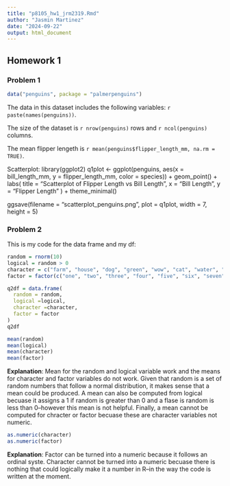 ---
title: "p8105_hw1_jrm2319.Rmd"
author: "Jasmin Martinez"
date: "2024-09-22"
output: html_document
---
## Homework 1 
### Problem 1
```{r setup, include=FALSE}
data("penguins", package = "palmerpenguins")
```

The data in this dataset includes the following variables: `r paste(names(penguins))`. 

The size of the dataset is `r nrow(penguins)` rows and `r ncol(penguins)` columns. 

The mean flipper lengeth is `r mean(penguins$flipper_length_mm, na.rm = TRUE)`.

Scatterplot: 
library(ggplot2) 
q1plot  <- ggplot(penguins, aes(x = bill_length_mm, y = flipper_length_mm, color = species)) +
  geom_point() +
  labs(
    title = "Scatterplot of Flipper Length vs Bill Length",
    x = "Bill Length",
    y = "Flipper Length"
  ) +
  theme_minimal()

ggsave(filename = "scatterplot_penguins.png", plot = q1plot, width = 7, height = 5)


### Problem 2 

This is my code for the data frame and my df: 
```{r setup ,include = TRUE }
random = rnorm(10)
logical = random > 0
character = c("farm", "house", "dog", "green", "wow", "cat", "water", "hi", "bye", "welcome")
factor = factor(c("one", "two", "three", "four", "five", "six", "seven", "eight", "nine", "ten"))

q2df = data.frame(
  random = random,
  logical =logical,
  character =character,
  factor = factor
)
q2df 

mean(random)
mean(logical)
mean(character)
mean(factor)
```

**Explanation**: Mean for the random and logical variable work and the means for character and factor variables do not work. Given that random is a set of random numbers that follow a normal distribution, it makes sense that a mean could be produced. A mean can also be computed from logical becuase it assigns a 1 if  random is greater than 0 and a flase is random is less than 0--however this mean is not helpful. Finally, a mean cannot be computed for chracter or factor becuase these are character variables not numeric. 

```{r w, include = TRUE }
as.numeric(character)
as.numeric(factor)
```

**Explanation**: Factor can be turned into  a numeric because it follows an ordinal syste. Character cannot be turned into a numeric becuase there is nothing that could logically make it a number in R--in the way the code is written at the moment. 